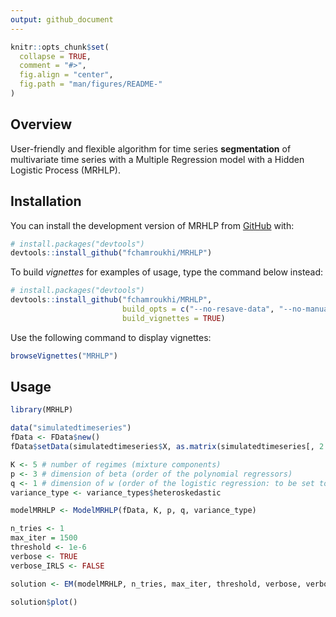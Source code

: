 ```yaml
---
output: github_document
---
```


<!-- README.md is generated from README.Rmd. Please edit that file -->

```r
knitr::opts_chunk$set(
  collapse = TRUE,
  comment = "#>",
  fig.align = "center",
  fig.path = "man/figures/README-"
)
```
## Overview

<!-- badges: start -->
<!-- badges: end -->

User-friendly and flexible algorithm for time series **segmentation** of multivariate time series with a Multiple Regression model with a Hidden Logistic Process (MRHLP).

## Installation

You can install the development version of MRHLP from [GitHub](https://github.com/) with:

```r
# install.packages("devtools")
devtools::install_github("fchamroukhi/MRHLP")
```

To build *vignettes* for examples of usage, type the command below instead:

```r
# install.packages("devtools")
devtools::install_github("fchamroukhi/MRHLP", 
                         build_opts = c("--no-resave-data", "--no-manual"), 
                         build_vignettes = TRUE)
```

Use the following command to display vignettes:

```r
browseVignettes("MRHLP")
```

## Usage

```r
library(MRHLP)

data("simulatedtimeseries")
fData <- FData$new()
fData$setData(simulatedtimeseries$X, as.matrix(simulatedtimeseries[, 2:ncol(simulatedtimeseries)]))

K <- 5 # number of regimes (mixture components)
p <- 3 # dimension of beta (order of the polynomial regressors)
q <- 1 # dimension of w (order of the logistic regression: to be set to 1 for segmentation)
variance_type <- variance_types$heteroskedastic

modelMRHLP <- ModelMRHLP(fData, K, p, q, variance_type)

n_tries <- 1
max_iter = 1500
threshold <- 1e-6
verbose <- TRUE
verbose_IRLS <- FALSE

solution <- EM(modelMRHLP, n_tries, max_iter, threshold, verbose, verbose_IRLS)

solution$plot()
```

